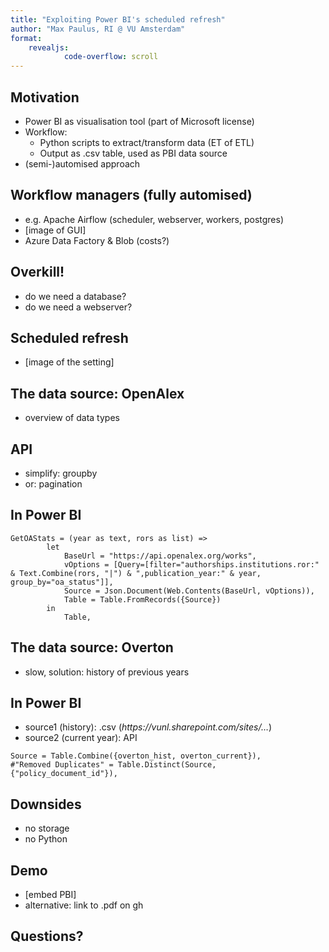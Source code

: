 ```yaml
---
title: "Exploiting Power BI's scheduled refresh"
author: "Max Paulus, RI @ VU Amsterdam"
format: 
    revealjs:
            code-overflow: scroll
---
```


## Motivation

- Power BI as visualisation tool (part of Microsoft license)
- Workflow:
    - Python scripts to extract/transform data (ET of ETL)
    - Output as .csv table, used as PBI data source
- (semi-)automised approach

## Workflow managers (fully automised)

- e.g. Apache Airflow (scheduler, webserver, workers, postgres)
- [image of GUI]
- Azure Data Factory & Blob (costs?)

## Overkill!

- do we need a database?
- do we need a webserver?

## Scheduled refresh

- [image of the setting]


## The data source: OpenAlex

- overview of data types

## API

- simplify: groupby
- or: pagination

## In Power BI

```.dax
GetOAStats = (year as text, rors as list) =>
        let
            BaseUrl = "https://api.openalex.org/works",
            vOptions = [Query=[filter="authorships.institutions.ror:" & Text.Combine(rors, "|") & ",publication_year:" & year, group_by="oa_status"]],
            Source = Json.Document(Web.Contents(BaseUrl, vOptions)),
            Table = Table.FromRecords({Source})
        in
            Table,
```

## The data source: Overton

- slow, solution: history of previous years

## In Power BI

- source1 (history): .csv (*https://vunl.sharepoint.com/sites/...*)
- source2 (current year): API 

```.dax
Source = Table.Combine({overton_hist, overton_current}),
#"Removed Duplicates" = Table.Distinct(Source, {"policy_document_id"}),
```

## Downsides

- no storage
- no Python

## Demo

- [embed PBI]
- alternative: link to .pdf on gh

## Questions?